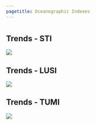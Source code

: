 ```yaml
---
pagetitle: Oceanographic Indexes
---
```





# {.tabset}

## Trends - STI
![](figures/S_WQ_Q6_3_STI_CCIEA.JPG)

## Trends - LUSI
![](figures/S_WQ_Q6_4_LUSI_TUMI_CCIEA.JPG)

## Trends - TUMI
![](figures/S_WQ_Q6_4_LUSI_TUMI_CCIEA.JPG)

